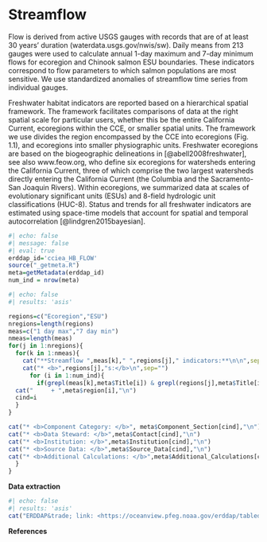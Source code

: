 # Streamflow

Flow is derived from active USGS gauges with records that are of at least 30 years’ duration (waterdata.usgs.gov/nwis/sw). Daily means from 213 gauges were used to calculate annual 1-day maximum and 7-day minimum flows for ecoregion and Chinook salmon ESU boundaries. These indicators correspond to flow parameters to which salmon populations are most sensitive. We use standardized anomalies of streamflow time series from individual gauges.

Freshwater habitat indicators are reported based on a hierarchical spatial framework. The framework facilitates comparisons of data at the right spatial scale for particular users, whether this be the entire California Current, ecoregions within the CCE, or smaller spatial units. The framework we use divides the region encompassed by the CCE into ecoregions (Fig. 1.1), and ecoregions into smaller physiographic units. Freshwater ecoregions are based on the biogeographic delineations in [@abell2008freshwater], see also www.feow.org, who define six ecoregions for watersheds entering the California Current, three of which comprise the two largest watersheds directly entering the California Current (the Columbia and the Sacramento-San Joaquin Rivers). Within ecoregions, we summarized data at scales of evolutionary significant units (ESUs) and 8-field hydrologic unit classifications (HUC-8). Status and trends for all freshwater indicators are estimated using space-time models that account for spatial and temporal autocorrelation [@lindgren2015bayesian].

```r
#| echo: false
#| message: false
#| eval: true
erddap_id='cciea_HB_FLOW'
source("_getmeta.R")
meta=getMetadata(erddap_id)
num_ind = nrow(meta)
```


```r
#| echo: false
#| results: 'asis'

regions=c("Ecoregion","ESU")
nregions=length(regions)
meas=c("1 day max","7 day min")
nmeas=length(meas)
for(j in 1:nregions){
  for(k in 1:nmeas){
    cat("**Streamflow ",meas[k]," ",regions[j]," indicators:**\n\n",sep="")
    cat("* <b>",regions[j],"s:</b>\n",sep="")
      for (i in 1:num_ind){
        if(grepl(meas[k],meta$Title[i]) & grepl(regions[j],meta$Title[i])){
  cat("     + ",meta$region[i],"\n")
  cind=i
  }
}

cat("* <b>Component Category: </b>", meta$Component_Section[cind],"\n")
cat("* <b>Data Steward: </b>",meta$Contact[cind],"\n")
cat("* <b>Institution: </b>",meta$Institution[cind],"\n")
cat("* <b>Source Data: </b>",meta$Source_Data[cind],"\n")
cat("* <b>Additional Calculations: </b>",meta$Additional_Calculations[cind],"\n\n")
  }
}
```

**Data extraction**

```r
#| echo: false
#| results: 'asis'
cat("ERDDAP&trade; link: <https://oceanview.pfeg.noaa.gov/erddap/tabledap/",erddap_id,".html>",sep="")
```

**References**
